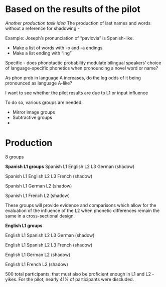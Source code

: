 # Based on the results of the pilot

*Another production task idea* 
The production of last names and words without a reference for shadowing - 

Example: Joseph's pronunciation of "pavlovia" is Spanish-like. 

- Make a list of words with -o and -a endings 
- Make a list ending with "ing" 

Specific - does phonotactic probability modulate bilingual speakers' choice of language-specific phonetics when pronouncing a novel word or name? 

As phon prob in language A increases, do the log odds of it being pronounced as language A-like? 


I want to see whether the pilot results are due to L1 or input influence 

To do so, various groups are needed. 

- Mirror image groups
- Subtractive groups 
- 

# Production 

8 groups 

**Spanish L1 groups**
Spanish L1 English L2 L3 German (shadow)

Spanish L1 English L2 L3 French (shadow)

Spanish L1 German L2 (shadow)

Spanish L1 French L2 (shadow)

These groups will provide evidence and comparisons which allow for the evaluation of the influence of the L2 when phonetic differences remain the same in a cross-sectional design. 


**English L1 groups**

English L1 Spanish L2 L3 German (shadow)

English L1 Spanish L2 L3 French (shadow)

English L1 German L2 (shadow) 

English L1 French L2 (shadow)

500 total participants, that must also be proficient enough in L1 and L2 - yikes. 
For the pilot, nearly 41% of participants were discluded. 
